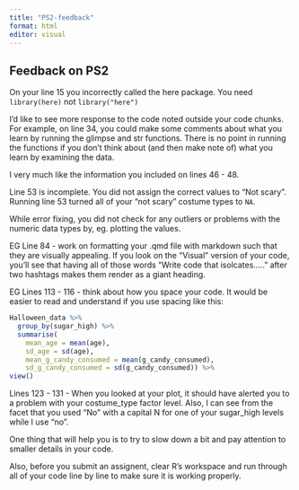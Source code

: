 ```yaml
---
title: "PS2-feedback"
format: html
editor: visual
---
```


## Feedback on PS2

On your line 15 you incorrectly called the here package.
You need `library(here)` not `library("here")`

I'd like to see more response to the code noted outside your code chunks. For example, on line 34, you could make some comments about what you learn by running the glimpse and str functions. There is no point in running the functions if you don't think about (and then make note of) what you learn by examining the data.

I very much like the information you included on lines 46 - 48. 

Line 53 is incomplete. You did not assign the correct values to "Not scary". Running line 53 turned all of your "not scary" costume types to `NA`.

While error fixing, you did not check for any outliers or problems with the numeric data types by, eg. plotting the values.

EG Line 84 - work on formatting your .qmd file with markdown such that they are visually appealing. If you look on the "Visual" version of your code, you'll see that having all of those words "Write code that isolcates....." after two hashtags makes them render as a giant heading.

EG Lines 113 - 116 - think about how you space your code. It would be easier to read and understand if you use spacing like this:

```r
Halloween_data %>%
  group_by(sugar_high) %>%
  summarise(
    mean_age = mean(age), 
    sd_age = sd(age),
    mean_g_candy_consumed = mean(g_candy_consumed),
    sd_g_candy_consumed = sd(g_candy_consumed)) %>%
view()
```

Lines 123 - 131 - When you looked at your plot, it should have alerted you to a problem with your costume_type factor level. Also, I can see from the facet that you used "No" with a capital N for one of your sugar_high levels while I use "no".

One thing that will help you is to try to slow down a bit and pay attention to smaller details in your code.

Also, before you submit an assignent, clear R's workspace and run through all of your code line by line to make sure it is working properly.

